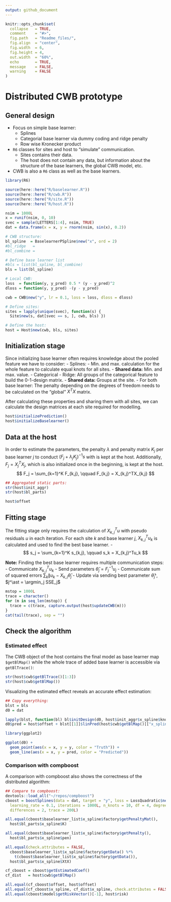 ```yaml
---
output: github_document
---
```


<!-- README.md is generated from README.Rmd. Please edit that file -->

```r
knitr::opts_chunk$set(
  collapse   = TRUE,
  comment    = "#>",
  fig.path   = "Readme_files/",
  fig.align  = "center",
  fig.width  = 6,
  fig.height = 4,
  out.width  = "60%",
  echo       = TRUE,
  message    = FALSE,
  warning    = FALSE
)
```

# Distributed CWB prototype

## General design

- Focus on simple base learner:
    - Splines
    - Categorial base learner via dummy coding and ridge penalty
    - Row wise Kronecker product
- `R6` classes for sites and host to "simulate" communication.
    - Sites contains their data.
    - The host does not contain any data, but information about
      the structure of the base learners, the global CWB model, etc.
- CWB is also a `R6` class as well as the base learners.

```r
library(R6)

source(here::here("R/baselearner.R"))
source(here::here("R/cwb.R"))
source(here::here("R/site.R"))
source(here::here("R/host.R"))

nsim = 1000L
x = runif(nsim, 0, 10)
svec = sample(LETTERS[1:4], nsim, TRUE)
dat = data.frame(x = x, y = rnorm(nsim, sin(x), 0.2))

# CWB structure:
bl_spline  = BaselearnerPSpline$new("x", ord = 2)
#bl_ridge   =
#bl_combine =

# Define base learner list
#bls = list(bl_spline, bl_combine)
bls = list(bl_spline)

# Local CWB:
loss  = function(y, y_pred) 0.5 * (y - y_pred)^2
dloss = function(y, y_pred) -(y - y_pred)

cwb = CWB$new("y", lr = 0.1, loss = loss, dloss = dloss)

# Define sites:
sites = lapply(unique(svec), function(s) {
  Site$new(s, dat[svec == s, ], cwb, bls) })

# Define the host:
host = Host$new(cwb, bls, sites)
```

## Initialization stage

Since initializing base learner often requires knowledge about the pooled feature we have to consider:
- Splines:
    - Min. and max. calculation for the whole feature to calculate equal knots for all sites.
    - __Shared data:__ Min. and max. value.
- Categorical
    - Ridge: All groups of the categorical feature to build the 0-1-design matrix.
    - __Shared data:__ Groups at the site.
- For both base learner: The penalty depending on the degrees of freedom needs to be calculated on the "global" $X^TX$ matrix.

After calculating these properties and sharing them with all sites, we can calculate the design matrices at each site required for modelling.


```r
host$initializePrediction()
host$initializeBaselearner()
```
## Data at the host

In order to estimate the parameters, the penalty $\lambda$ and penalty matrix $K_j$ per base learner $j$ to conduct $(F_j + \lambda_j K_j)^{-1}s$ with is kept at the host. Additionally, $F_j = X_j^TX_j$, which is also initialized once in the beginning, is kept at the host.
$$
F_j = \sum_{k=1}^K F_{k,j}, \qquad F_{k,j} = X_{k,j}^TX_{k,j}
$$

```r
## Aggregated static parts:
str(host$init_aggr)
str(host$bl_parts)

host$offset
```


## Fitting stage

The fitting stage only requires the calculation of $X_{k,j}^Tu$ with pseudo residuals $u$ in each iteration. For each site $k$ and base learner $j$, $X^T_{k,j} u_k$ is calculated and used to find the best base learner.
-$$
s_j = \sum_{k=1}^K s_{k,j}, \qquad s_k = X_{k,j}^Tu_k
$$

__Note:__ Finding the best base learner requires multiple communication steps:
- Communicate $X_{k,j}^T u_k$
- Send parameters $\hat{\theta}_j = F_j^{-1} u_j$
- Communicate sum of squared errors $\sum_k \| u_k - X_{k,j}\hat{\theta}_j$
- Update via sending best parameter $\hat{\theta}_{j^\ast}$, $j^\ast = \argmin_j SSE_j$

```r
mstop = 1000L
trace = character()
for (m in seq_len(mstop)) {
  trace = c(trace, capture.output(host$updateCWB(m)))
}
cat(tail(trace), sep = "")
```

## Check the algorithm

### Estimated effect

The CWB object of the host contains the final model as base learner map `$getBlMap()` while the whole trace of added base learner is accessible via `getBlTrace()`:

```r
str(host$cwb$getBlTrace()[1:3])
str(host$cwb$getBlMap())
```

Visualizing the estimated effect reveals an accurate effect estimation:
```r
## Copy everything:
blst = bls
d0 = dat

lapply(blst, function(bl) bl$initDesign(d0, host$init_aggr$x_spline$knots))
d0$pred = host$offset + blst[[1]]$linPred(host$cwb$getBlMap()[["x_spline"]])

library(ggplot2)

ggplot(d0) +
  geom_point(aes(x = x, y = y, color = "Truth")) +
  geom_line(aes(x = x, y = pred, color = "Predicted"))
```

### Comparison with compboost

A comparison with compboost also shows the correctness of the distributed algorithm:
```r
## Compare to compboost:
devtools::load_all("~/repos/compboost")
cboost = boostSplines(data = dat, target = "y", loss = LossQuadratic$new(),
  learning_rate = 0.1, iterations = 1000L, n_knots = 10, df = 4, degree = 2,
  differences = 2, trace = 200L)

all.equal(cboost$baselearner_list$x_spline$factory$getPenaltyMat(),
  host$bl_parts$x_spline$K)

all.equal(cboost$baselearner_list$x_spline$factory$getPenalty(),
  host$bl_parts$x_spline$pen)

all.equal(check.attributes = FALSE,
  cboost$baselearner_list$x_spline$factory$getData() %*%
    t(cboost$baselearner_list$x_spline$factory$getData()),
  host$bl_parts$x_spline$XtX)

cf_cboost = cboost$getEstimatedCoef()
cf_dist   = host$cwb$getBlMap()

all.equal(cf_cboost$offset, host$offset)
all.equal(cf_cboost$x_spline, cf_dist$x_spline, check.attributes = FALSE)
all.equal(cboost$model$getRiskVector()[-1], host$risk)
```
